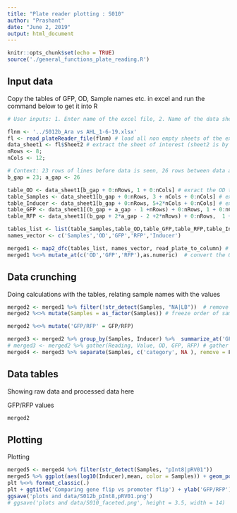 ```yaml
---
title: "Plate reader plotting : S010"
author: "Prashant"
date: "June 2, 2019"
output: html_document
---
```


```r
knitr::opts_chunk$set(echo = TRUE)
source('./general_functions_plate_reading.R')
```

## Input data


Copy the tables of GFP, OD, Sample names etc. in excel and run the command below to get it into R

```r
# User inputs: 1. Enter name of the excel file, 2. Name of the data sheet(S) 3. number of rows and columns in plate reader data 4. Title for plots #comment (file name starts in the previous directory of this Rproject)

flnm <- '../S012b_Ara vs AHL_1-6-19.xlsx'
fl <- read_plateReader_file(flnm) # load all non empty sheets of the excel file into fl - as a list 
data_sheet1 <- fl$Sheet2 # extract the sheet of interest (sheet2 is by default the first non-empty sheet unless it was renamed)
nRows <- 8; 
nCols <- 12;

# Context: 23 rows of lines before data is seen, 26 rows between data and fluorescence values, 27 more rows till RFP values (including the row with <>)
b_gap = 23; a_gap <- 26

table_OD <- data_sheet1[b_gap + 0:nRows, 1 + 0:nCols] # exract the OD table
table_Samples <- data_sheet1[b_gap + 0:nRows, 3 + nCols + 0:nCols] # exract the Sample names table
table_Inducer <- data_sheet1[b_gap + 0:nRows, 5+2*nCols + 0:nCols] # exract the Inducer table
table_GFP <- data_sheet1[(b_gap + a_gap - 1 +nRows) + 0:nRows, 1 + 0:nCols] # exract the GFP values
table_RFP <- data_sheet1[(b_gap + 2*a_gap - 2 +2*nRows) + 0:nRows,  1 + 0:nCols] # exract the RFP values

tables_list <- list(table_Samples,table_OD,table_GFP,table_RFP,table_Inducer)
names_vector <- c('Samples','OD','GFP','RFP','Inducer')

merged1 <- map2_dfc(tables_list, names_vector, read_plate_to_column) # convert plate tables into columns and merge all four data types into 1 table
merged1 %<>% mutate_at(c('OD','GFP','RFP'),as.numeric)  # convert the OD, GFP and RFP into numbers (they are loaded as characters)
```

## Data crunching

Doing calculations with the tables, relating sample names with the values

```r
merged2 <- merged1 %>% filter(!str_detect(Samples, "NA|LB"))  # remove NA samples (empty wells)
merged2 %<>% mutate(Samples = as_factor(Samples)) # freeze order of samples as in the plate - columnwise - for easy plotting

merged2 %<>% mutate('GFP/RFP' = GFP/RFP)

merged3 <- merged2 %>% group_by(Samples, Inducer) %>%  summarize_at('GFP/RFP', funs(mean, sd)) # calculate mean and SD of the GFP/RFP
# merged3 <- merged2 %>% gather(Reading, Value, OD, GFP, RFP) # gather all the reading into 1 column
merged4 <- merged3 %>% separate(Samples, c('category', NA ), remove = F) 
```

## Data tables

Showing raw data and processed data here

GFP/RFP values
``` r
merged2
```


## Plotting

Plotting

```r
merged5 <- merged4 %>% filter(str_detect(Samples, "pInt8|pRV01"))
merged5 %>% ggplot(aes(log10(Inducer),mean, color = Samples)) + geom_point() + geom_errorbar(aes(ymin = mean -sd, ymax = mean + sd), width = .25) +  facet_wrap(~category, scales = 'free') -> plt
plt %<>% format_classic(.) 
plt + ggtitle('Comparing gene flip vs promoter flip') + ylab('GFP/RFP')
ggsave('plots and data/S012b_pInt8,pRV01.png')
# ggsave('plots and data/S010_faceted.png', height = 3.5, width = 14)
```
